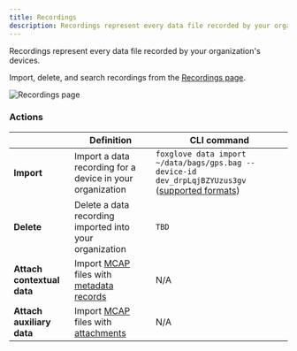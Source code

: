 ```yaml
---
title: Recordings
description: Recordings represent every data file recorded by your organization's devices.
---
```


Recordings represent every data file recorded by your organization's devices.

Import, delete, and search recordings from the [Recordings page](https://console.foxglove.dev/recordings).

![Recordings page](/img/docs/organizing/recordings.png)

### Actions

|                            | Definition                                                         | CLI command                                                                                            |
| -------------------------- | ------------------------------------------------------------------ | ------------------------------------------------------------------------------------------------------ |
| **Import**                 | Import a data recording for a device in your organization          | `foxglove data import ~/data/bags/gps.bag --device-id dev_drpLqjBZYUzus3gv` ([supported formats](TBD)) |
| **Delete**                 | Delete a data recording imported into your organization            | `TBD`                                                                                                  |
| **Attach contextual data** | Import [MCAP](https://mcap.dev) files with [metadata records](TBD) | N/A                                                                                                    |
| **Attach auxiliary data**  | Import [MCAP](https://mcap.dev) files with [attachments](TBD)      | N/A                                                                                                    |
